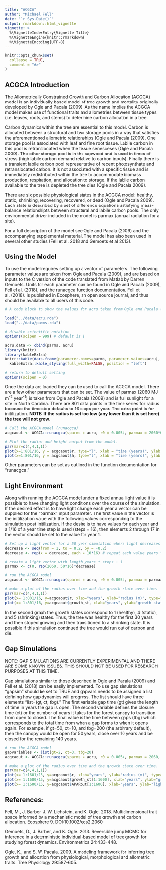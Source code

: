 ```yaml
---
title: "ACGCA"
author: "Michael Fell"
date: "`r Sys.Date()`"
output: rmarkdown::html_vignette
vignette: >
  %\VignetteIndexEntry{Vignette Title}
  %\VignetteEngine{knitr::rmarkdown}
  %\VignetteEncoding{UTF-8}
---
```


```r
knitr::opts_chunk$set(
  collapse = TRUE,
  comment = "#>"
)
```

## ACGCA Introduction
The Allometrically Constrained Growth and Carbon Allocation (ACGCA) model is an individually based model of tree growth and mortality originally developed by Ogle and Pacala (2009). As the name implies the ACGCA model makes use of functional traits and allometries between tissue types (i.e. leaves, roots, and stems) to determine carbon allocation in a tree. 

Carbon dynamics within the tree are essential to this model. Carbon is allocated between a structural and two storage pools in a way that satisfies the aforementioned allometric relationships (Ogle and Pacala (2009). One storage pool is associated with leaf and fine root tissue. Labile carbon in this pool is retranslocated when the tissue senesceses (Ogle and Pacala 2009). The other storage pool is in the sapwood and is used in times of stress (high labile carbon demand relative to carbon inputs). Finally there is a transient labile carbon pool representative of recent photosynthate and retranslocated carbon. It is not associated with a specific tissue and is immediately redistributed within the tree to accommodate biomass production, respiration, and allocation to storage. If the labile carbon available to the tree is depleted the tree dies (Ogle and Pacala 2009).

There are six possible physiological states in the ACGCA model: healthy, static, shrinking, recovering, recovered, or dead (Ogle and Pacala 2009). Each state is described by a set of difference equations satisfying mass-balance relationshipts between structural and labile carbon pools. The only environmental driver included in the model is parmax (annual radiation for a site). 

For a full description of the model see Ogle and Pacala (2009) and the accompanying supplemental material. The model has also been used in several other studies (Fell et al. 2018 and Gemoets et al 2013).

## Using the Model
To use the model requires setting up a vector of parameters. The following parameter values are taken from Ogle and Pacala (2009), and are based on inputs to the C version of the code translated from Matlab by Darren Gemoets. Units for each parameter can be found in Ogle and Pacala (2009), Fell el al. (2018), and the runacgca function documentation. Fell et al. (2018). is published in Ecosphere, an open source journal, and thus should be available to all users of this code.

```r
# A code block to show the values for acru taken from Ogle and Pacala (2009)

load("../data/acru.rda")
load("../data/parms.rda")

# disable scientific notation
options(scipen = 999) # default is 1

acru.data <- cbind(parms, acru)
library(knitr)
library(kableExtra)
knitr::kable(data.frame(parameter.names=parms, parameter.values=acru), "html") %>%
  kableExtra::kable_styling(full_width=FALSE, position = "left")

# return to default setting
options(scipen = 0)
```

Once the data are loaded they can be used to call the ACGCA model. There are a few other parameters that can be set. The value of parmax (2060 MJ m^-2^ year^-1^) is taken from Ogle and Pacala (2009) and is full sunlight for a site in North Carolina. There are 801 data points in the time series for radius because the time step defaults to 16 steps per year. The extra point is for initilization. **NOTE: If the radius is set too low (any lower than it is set here) the tree will not grow**.

```r
# Call the ACGCA model (runacgca)
acgcaout <- ACGCA::runacgca(sparms = acru, r0 = 0.0054, parmax = 2060*0.5, years = 50, fulloutput = FALSE)

# Plot the radius and height output from the model.
par(mar=c(4,4,1,1))
plot(x=1:801/16, y = acgcaout$r, type="l", xlab = "time (years)", ylab = "radius (m)")
plot(x=1:801/16, y = acgcaout$h, type="l", xlab = "time (years)", ylab = "height (m)")
```

Other parameters can be set as outlined in the function documentation for "runacgca."

## Light Environment
Along with running the ACGCA model under a fixed annual light value it is possible to have changing light conditions over the course of the simulation. If the desired effect is to have light change each year a vector can be supplied for the "parmax" input parameter. The first value in the vector is the initilization value with the following values corresponding to the simulation post initilization. If the desire is to have values for each year and a 1/16 of a year time step is used (steps = 16), then elements 2 through 17 in the vector should be set to the value for year 1. 

```r
# Set up a light vector for a 50 year simulation where light decreases 10% per decade
decrease <- seq(from = 1, to = 0.2, by = -0.2)
decrease <- rep(x = decrease, each = 10*16) # repeat each value years * steps times

# create a light vector with length years * steps + 1
parmax <- c(0, rep(2060, 50*16)*decrease)

# run the ACGCA model
acgcaout <- ACGCA::runacgca(sparms = acru, r0 = 0.0054, parmax = parmax, years = 50, steps = 16, fulloutput = FALSE)

# make a plot of the radius over time and the growth state over time.
par(mar=c(4,4,1,1))
plot(x= 1:801/16, y=acgcaout$r, xlab="years", ylab="radius (m)", type="l")
plot(x= 1:801/16, y=acgcaout$growth_st, xlab="years", ylab="growth state", type="l")
```

In the second graph the growth states correspond to 1 (healthy), 4 (static), and 5 (shrinking) states. Thus, the tree was healthy for the first 30 years and then stoped growing and then transitioned to a shrinking state. It is possible if this simulation continued the tree would run out of carbon and die.

## Gap Simulations
NOTE: GAP SIMULATIONS ARE CURRENTLY EXPERIMENTAL AND THERE ARE SOME KNOWN ISSUES. THIS SHOULD NOT BE USED FOR RESEARCH PURPOSES AT THIS TIME.

Gap simulations similar to those described in Ogle and Pacala (2009) and Fell et al. (2018) can be easily implemented. To use gap simulations "gapsim" should be set to TRUE and gapvars needs to be assigned a list defining how gap dynamics will progress. The list should have three elements "list=(gt, ct, tbg)." The first variable gap time (gt) gives the length of time in years the gap is open. The second variable defines the closure time (ct) or the number of years it takes for the forest canopy to transition from open to closed. The final value is the time between gaps (tbg) which corresponds to the total time from when a gap forms to when it opens again. For example, if gt=50, ct=10, and tbg=200 (the arbitrary default), then the canopy would be open for 50 years, close over 10 years and be closed for the remaining 140 years.

```r
# run the ACGCA model
gapvariables <- list(gt=2, ct=3, tbg=20)
acgcaout <- ACGCA::runacgca(sparms = acru, r0 = 0.0054, parmax = 2060, years = 100, steps = 16, gapvars=gapvariables, gapsim=TRUE, fulloutput = TRUE)

# make a plot of the radius over time and the growth state over time.
par(mar=c(4,4,1,1))
plot(x= 1:1601/16, y=acgcaout$r, xlab="years", ylab="radius (m)", type="l")
plot(x= 1:1600/16, y=acgcaout$growth_st[1:1600], xlab="years", ylab="growth state", type="l")
plot(x= 1:1600/16, y=acgcaout$APARout[1:1600], xlab="years", ylab="light", type="l")
```

## References:
Fell, M., J. Barber, J. W. Lichstein, and K. Ogle. 2018. Multidimensional trait space informed by a mechanistic model of tree growth and carbon allocation. Ecosphere 9. DOI:10.1002/ecs2.2060

Gemoets, D., J. Barber, and K. Ogle. 2013. Reversible jump MCMC for inference in a deterministic individual-based model of tree growth for studying forest dynamics. Environmetrics 24:433-448.

Ogle, K., and S. W. Pacala. 2009. A modeling framework for inferring tree growth and allocation from physiological, morphological and allometric traits. Tree Physiology 29:587-605.
